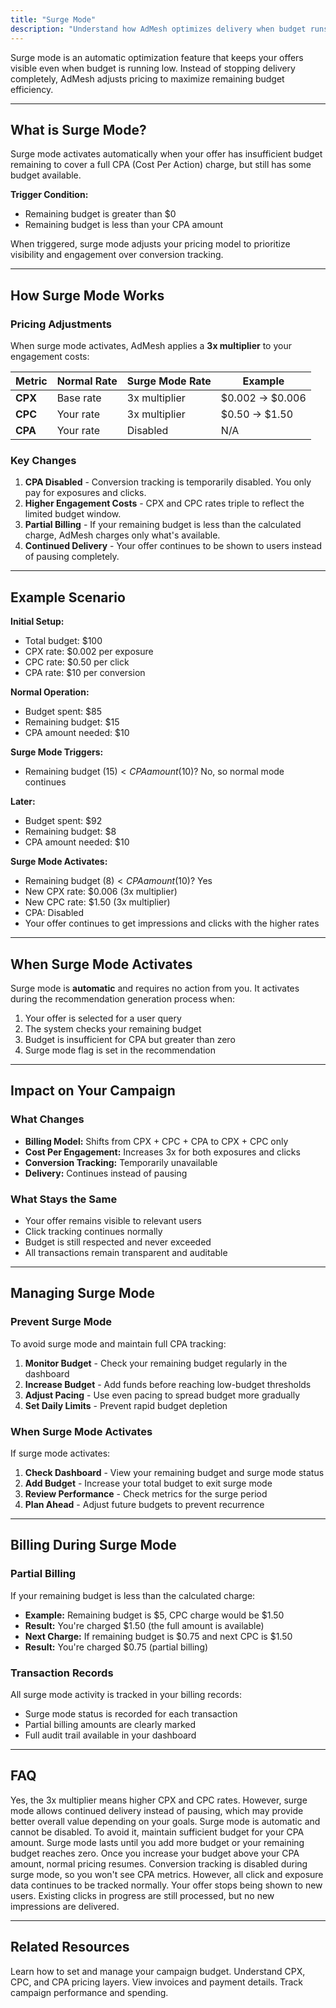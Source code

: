 ```yaml
---
title: "Surge Mode"
description: "Understand how AdMesh optimizes delivery when budget runs low"
---
```


Surge mode is an automatic optimization feature that keeps your offers visible even when budget is running low. Instead of stopping delivery completely, AdMesh adjusts pricing to maximize remaining budget efficiency.

---

## What is Surge Mode?

Surge mode activates automatically when your offer has insufficient budget remaining to cover a full CPA (Cost Per Action) charge, but still has some budget available.

**Trigger Condition:**
- Remaining budget is greater than $0
- Remaining budget is less than your CPA amount

When triggered, surge mode adjusts your pricing model to prioritize visibility and engagement over conversion tracking.

---

## How Surge Mode Works

### Pricing Adjustments

When surge mode activates, AdMesh applies a **3x multiplier** to your engagement costs:

| Metric | Normal Rate | Surge Mode Rate | Example |
|--------|-------------|-----------------|---------|
| **CPX** | Base rate | 3x multiplier | $0.002 → $0.006 |
| **CPC** | Your rate | 3x multiplier | $0.50 → $1.50 |
| **CPA** | Your rate | Disabled | N/A |

### Key Changes

1. **CPA Disabled** - Conversion tracking is temporarily disabled. You only pay for exposures and clicks.
2. **Higher Engagement Costs** - CPX and CPC rates triple to reflect the limited budget window.
3. **Partial Billing** - If your remaining budget is less than the calculated charge, AdMesh charges only what's available.
4. **Continued Delivery** - Your offer continues to be shown to users instead of pausing completely.

---

## Example Scenario

**Initial Setup:**
- Total budget: $100
- CPX rate: $0.002 per exposure
- CPC rate: $0.50 per click
- CPA rate: $10 per conversion

**Normal Operation:**
- Budget spent: $85
- Remaining budget: $15
- CPA amount needed: $10

**Surge Mode Triggers:**
- Remaining budget ($15) < CPA amount ($10)? No, so normal mode continues

**Later:**
- Budget spent: $92
- Remaining budget: $8
- CPA amount needed: $10

**Surge Mode Activates:**
- Remaining budget ($8) < CPA amount ($10)? Yes
- New CPX rate: $0.006 (3x multiplier)
- New CPC rate: $1.50 (3x multiplier)
- CPA: Disabled
- Your offer continues to get impressions and clicks with the higher rates

---

## When Surge Mode Activates

Surge mode is **automatic** and requires no action from you. It activates during the recommendation generation process when:

1. Your offer is selected for a user query
2. The system checks your remaining budget
3. Budget is insufficient for CPA but greater than zero
4. Surge mode flag is set in the recommendation

---

## Impact on Your Campaign

### What Changes

- **Billing Model:** Shifts from CPX + CPC + CPA to CPX + CPC only
- **Cost Per Engagement:** Increases 3x for both exposures and clicks
- **Conversion Tracking:** Temporarily unavailable
- **Delivery:** Continues instead of pausing

### What Stays the Same

- Your offer remains visible to relevant users
- Click tracking continues normally
- Budget is still respected and never exceeded
- All transactions remain transparent and auditable

---

## Managing Surge Mode

### Prevent Surge Mode

To avoid surge mode and maintain full CPA tracking:

1. **Monitor Budget** - Check your remaining budget regularly in the dashboard
2. **Increase Budget** - Add funds before reaching low-budget thresholds
3. **Adjust Pacing** - Use even pacing to spread budget more gradually
4. **Set Daily Limits** - Prevent rapid budget depletion

### When Surge Mode Activates

If surge mode activates:

1. **Check Dashboard** - View your remaining budget and surge mode status
2. **Add Budget** - Increase your total budget to exit surge mode
3. **Review Performance** - Check metrics for the surge period
4. **Plan Ahead** - Adjust future budgets to prevent recurrence

---

## Billing During Surge Mode

### Partial Billing

If your remaining budget is less than the calculated charge:

- **Example:** Remaining budget is $5, CPC charge would be $1.50
- **Result:** You're charged $1.50 (the full amount is available)
- **Next Charge:** If remaining budget is $0.75 and next CPC is $1.50
- **Result:** You're charged $0.75 (partial billing)

### Transaction Records

All surge mode activity is tracked in your billing records:

- Surge mode status is recorded for each transaction
- Partial billing amounts are clearly marked
- Full audit trail available in your dashboard

---

## FAQ

<AccordionGroup>
  <Accordion title="Does surge mode cost me more?">
    Yes, the 3x multiplier means higher CPX and CPC rates. However, surge mode allows continued delivery instead of pausing, which may provide better overall value depending on your goals.
  </Accordion>

  <Accordion title="Can I disable surge mode?">
    Surge mode is automatic and cannot be disabled. To avoid it, maintain sufficient budget for your CPA amount.
  </Accordion>

  <Accordion title="How long does surge mode last?">
    Surge mode lasts until you add more budget or your remaining budget reaches zero. Once you increase your budget above your CPA amount, normal pricing resumes.
  </Accordion>

  <Accordion title="Will I lose conversion data in surge mode?">
    Conversion tracking is disabled during surge mode, so you won't see CPA metrics. However, all click and exposure data continues to be tracked normally.
  </Accordion>

  <Accordion title="What happens when budget reaches zero?">
    Your offer stops being shown to new users. Existing clicks in progress are still processed, but no new impressions are delivered.
  </Accordion>
</AccordionGroup>

---

## Related Resources

<CardGroup cols={2}>
  <Card title="Budgets & Pacing" icon="chart-line" href="/advertisers/budgets-pacing">
    Learn how to set and manage your campaign budget.
  </Card>
  <Card title="Pricing Model" icon="dollar-sign" href="/advertisers/pricing">
    Understand CPX, CPC, and CPA pricing layers.
  </Card>
  <Card title="Billing" icon="receipt" href="/advertisers/billing">
    View invoices and payment details.
  </Card>
  <Card title="Reports" icon="chart-bar" href="/advertisers/reports">
    Track campaign performance and spending.
  </Card>
</CardGroup>

